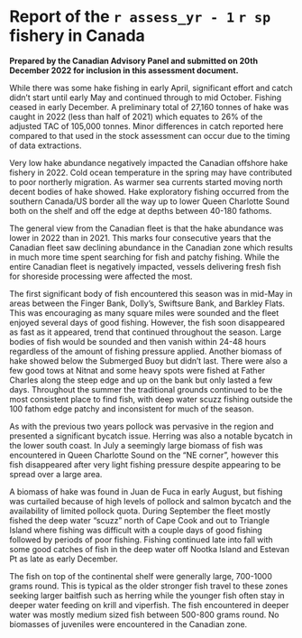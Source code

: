 \newpage

\rfoot{Canadian fishery report}

# Report of the `r assess_yr - 1` `r sp` fishery in Canada {#sec:app-canada-fishery-report}

**Prepared by the Canadian Advisory Panel and submitted on 20th December 2022 for inclusion in this assessment document.**

While there was some hake fishing in early April, significant effort and catch
didn't start until early May and continued through to mid October. Fishing
ceased in early December. A preliminary total of 27,160 tonnes of hake was
caught in 2022 (less than half of 2021) which equates to 26% of the adjusted
TAC of 105,000 tonnes. Minor differences in catch reported here compared to
that used in the stock assessment can occur due to the timing of data
extractions.

Very low hake abundance negatively impacted the Canadian offshore hake
fishery in 2022. Cold ocean temperature in the spring may have contributed
to poor northerly migration. As warmer sea currents started moving north
decent bodies of hake showed. Hake exploratory fishing occurred from the
southern Canada/US border all the way up to lower Queen Charlotte Sound
both on the shelf and off the edge at depths between 40-180 fathoms.

The general view from the Canadian fleet is that the hake abundance was
lower in 2022 than in 2021. This marks four consecutive years that the
Canadian fleet saw declining abundance in the Canadian zone which results
in much more time spent searching for fish and patchy fishing. While the
entire Canadian fleet is negatively impacted, vessels delivering fresh
fish for shoreside processing were affected the most.

The first significant body of fish encountered this season was in mid-May
in areas between the Finger Bank, Dolly's, Swiftsure Bank, and Barkley
Flats. This was encouraging as many square miles were sounded and the fleet
enjoyed several days of good fishing. However, the fish soon disappeared as
fast as it appeared, trend that continued throughout the season. Large
bodies of fish would be sounded and then vanish within 24-48 hours
regardless of the amount of fishing pressure applied. Another biomass of
hake showed below the Submerged Buoy but didn't last. There were also a few
good tows at Nitnat and some heavy spots were fished at Father Charles
along the steep edge and up on the bank but only lasted a few days.
Throughout the summer the traditional grounds continued to be the most
consistent place to find fish, with deep water scuzz fishing outside the
100 fathom edge patchy and inconsistent for much of the season.

As with the previous two years pollock was pervasive in the region and
presented a significant bycatch issue. Herring was also a notable bycatch
in the lower south coast. In July a seemingly large biomass of fish was
encountered in Queen Charlotte Sound on the "NE corner", however this
fish disappeared after very light fishing pressure despite appearing to
be spread over a large area.

A biomass of hake was found in Juan de Fuca in early August, but fishing
was curtailed because of high levels of pollock and salmon bycatch and the
availability of limited pollock quota. During September the fleet mostly
fished the deep water "scuzz" north of Cape Cook and out to Triangle Island
where fishing was difficult with a couple days of good fishing followed by
periods of poor fishing. Fishing continued late into fall with some good
catches of fish in the deep water off Nootka Island and Estevan Pt as late
as early December.

The fish on top of the continental shelf were generally large, 700-1000
grams round. This is typical as the older stronger fish travel to these
zones seeking larger baitfish such as herring while the younger fish often
stay in deeper water feeding on krill and viperfish. The fish encountered
in deeper water was mostly medium sized fish between 500-800 grams round.
No biomasses of juveniles were encountered in the Canadian zone.

\clearpage
